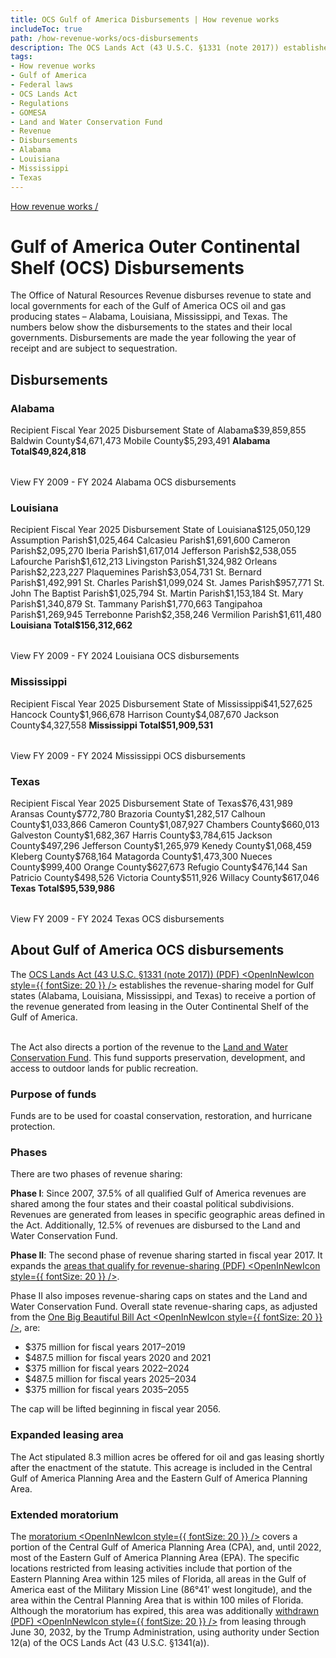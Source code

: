```yaml
---
title: OCS Gulf of America Disbursements | How revenue works
includeToc: true
path: /how-revenue-works/ocs-disbursements 
description: The OCS Lands Act (43 U.S.C. §1331 (note 2017)) establishes the revenue-sharing model for Gulf states (Alabama, Louisiana, Mississippi, and Texas) to receive a portion of the funds generated from leasing in the Outer Continental Shelf (OCS) of the Gulf.
tags:
- How revenue works
- Gulf of America
- Federal laws
- OCS Lands Act
- Regulations
- GOMESA
- Land and Water Conservation Fund
- Revenue
- Disbursements
- Alabama
- Louisiana
- Mississippi
- Texas
---
```


[How revenue works /](/how-revenue-works/)


# Gulf of America Outer Continental Shelf (OCS) Disbursements

The Office of Natural Resources Revenue disburses revenue to state and local governments for each of the Gulf of America OCS oil and gas producing states – Alabama, Louisiana, Mississippi, and Texas. The numbers below show the disbursements to the states and their local governments. Disbursements are made the year following the year of receipt and are subject to sequestration.

## Disbursements
### Alabama
<Table>
    <TableHead>
    <TableRow>
        <GomesaTableCell recipientColumn>Recipient</GomesaTableCell>
        <GomesaTableCell>Fiscal Year 2025 Disbursement</GomesaTableCell>
    </TableRow>
    </TableHead>
    <TableBody>
        <TableRow><GomesaTableCell recipientColumn>State of Alabama</GomesaTableCell><GomesaTableCell>$39,859,855</GomesaTableCell></TableRow>
        <TableRow><GomesaTableCell>Baldwin County</GomesaTableCell><GomesaTableCell>$4,671,473</GomesaTableCell></TableRow>
        <TableRow><GomesaTableCell>Mobile County</GomesaTableCell><GomesaTableCell>$5,293,491</GomesaTableCell></TableRow>
        <TableRow><GomesaTableCell><b>Alabama Total</b></GomesaTableCell><GomesaTableCell><b>$49,824,818</b></GomesaTableCell></TableRow>
        </TableBody>
</Table>
 <Link href='/query-data/?dataType=Disbursements&period=Fiscal%20Year&fiscalYear=2009%2C2010%2C2011%2C2012%2C2013%2C2014%2C2015%2C2016%2C2017%2C2018%2C2019%2C2020%2C2021%2C2022%2C2023%2C2024&groupBy=localRecipient&usStateName=Alabama&source=OCS%20Gulf' linkType='FilterTable'>View FY 2009 - FY 2024 Alabama OCS disbursements</Link>

### Louisiana
<Table>
    <TableHead>
    <TableRow>
        <GomesaTableCell recipientColumn>Recipient</GomesaTableCell>
        <GomesaTableCell>Fiscal Year 2025 Disbursement</GomesaTableCell>
    </TableRow>
    </TableHead>
    <TableBody>
        <TableRow><GomesaTableCell recipientColumn>State of Louisiana</GomesaTableCell><GomesaTableCell>$125,050,129</GomesaTableCell></TableRow>
        <TableRow><GomesaTableCell>Assumption Parish</GomesaTableCell><GomesaTableCell>$1,025,464 </GomesaTableCell></TableRow>
        <TableRow><GomesaTableCell>Calcasieu Parish</GomesaTableCell><GomesaTableCell>$1,691,600</GomesaTableCell></TableRow>
        <TableRow><GomesaTableCell>Cameron Parish</GomesaTableCell><GomesaTableCell>$2,095,270</GomesaTableCell></TableRow>
        <TableRow><GomesaTableCell>Iberia Parish</GomesaTableCell><GomesaTableCell>$1,617,014</GomesaTableCell></TableRow>
        <TableRow><GomesaTableCell>Jefferson Parish</GomesaTableCell><GomesaTableCell>$2,538,055</GomesaTableCell></TableRow>
        <TableRow><GomesaTableCell>Lafourche Parish</GomesaTableCell><GomesaTableCell>$1,612,213</GomesaTableCell></TableRow>
        <TableRow><GomesaTableCell>Livingston Parish</GomesaTableCell><GomesaTableCell>$1,324,982</GomesaTableCell></TableRow>
        <TableRow><GomesaTableCell>Orleans Parish</GomesaTableCell><GomesaTableCell>$2,223,227</GomesaTableCell></TableRow>
        <TableRow><GomesaTableCell>Plaquemines Parish</GomesaTableCell><GomesaTableCell>$3,054,731</GomesaTableCell></TableRow>
        <TableRow><GomesaTableCell>St. Bernard Parish</GomesaTableCell><GomesaTableCell>$1,492,991</GomesaTableCell></TableRow>
        <TableRow><GomesaTableCell>St. Charles Parish</GomesaTableCell><GomesaTableCell>$1,099,024</GomesaTableCell></TableRow>
        <TableRow><GomesaTableCell>St. James Parish</GomesaTableCell><GomesaTableCell>$957,771</GomesaTableCell></TableRow>
        <TableRow><GomesaTableCell>St. John The Baptist Parish</GomesaTableCell><GomesaTableCell>$1,025,794</GomesaTableCell></TableRow>
        <TableRow><GomesaTableCell>St. Martin Parish</GomesaTableCell><GomesaTableCell>$1,153,184</GomesaTableCell></TableRow>
        <TableRow><GomesaTableCell>St. Mary Parish</GomesaTableCell><GomesaTableCell>$1,340,879</GomesaTableCell></TableRow>
        <TableRow><GomesaTableCell>St. Tammany Parish</GomesaTableCell><GomesaTableCell>$1,770,663</GomesaTableCell></TableRow>
        <TableRow><GomesaTableCell>Tangipahoa Parish</GomesaTableCell><GomesaTableCell>$1,269,945</GomesaTableCell></TableRow>
        <TableRow><GomesaTableCell>Terrebonne Parish</GomesaTableCell><GomesaTableCell>$2,358,246</GomesaTableCell></TableRow>
        <TableRow><GomesaTableCell>Vermilion Parish</GomesaTableCell><GomesaTableCell>$1,611,480</GomesaTableCell></TableRow>
        <TableRow><GomesaTableCell><b>Louisiana Total</b></GomesaTableCell><GomesaTableCell><b>$156,312,662</b></GomesaTableCell></TableRow>
    </TableBody>
</Table>
 <Link href='/query-data/?dataType=Disbursements&period=Fiscal%20Year&fiscalYear=2009%2C2010%2C2011%2C2012%2C2013%2C2014%2C2015%2C2016%2C2017%2C2018%2C2019%2C2020%2C2021%2C2022%2C2023%2C2024&groupBy=localRecipient&usStateName=Louisiana&source=OCS%20Gulf' linkType='FilterTable'>View FY 2009 - FY 2024 Louisiana OCS disbursements</Link>

### Mississippi
<Table>
    <TableHead>
    <TableRow>
        <GomesaTableCell recipientColumn>Recipient</GomesaTableCell>
        <GomesaTableCell>Fiscal Year 2025 Disbursement</GomesaTableCell>
    </TableRow>
    </TableHead>
    <TableBody>
    <TableRow><GomesaTableCell recipientColumn>State of Mississippi</GomesaTableCell><GomesaTableCell>$41,527,625</GomesaTableCell></TableRow>
    <TableRow><GomesaTableCell>Hancock County</GomesaTableCell><GomesaTableCell>$1,966,678</GomesaTableCell></TableRow>
    <TableRow><GomesaTableCell>Harrison County</GomesaTableCell><GomesaTableCell>$4,087,670</GomesaTableCell></TableRow>
    <TableRow><GomesaTableCell>Jackson County</GomesaTableCell><GomesaTableCell>$4,327,558</GomesaTableCell></TableRow>
    <TableRow><GomesaTableCell><b>Mississippi Total</b></GomesaTableCell><GomesaTableCell><b>$51,909,531</b></GomesaTableCell></TableRow>
    </TableBody>
    </Table>
 <Link href='/query-data/?dataType=Disbursements&period=Fiscal%20Year&fiscalYear=2009%2C2010%2C2011%2C2012%2C2013%2C2014%2C2015%2C2016%2C2017%2C2018%2C2019%2C2020%2C2021%2C2022%2C2023%2C2024&groupBy=localRecipient&usStateName=Mississippi&source=OCS%20Gulf' linkType='FilterTable'>View FY 2009 - FY 2024 Mississippi OCS disbursements</Link>

### Texas
<Table>
    <TableHead>
    <TableRow>
        <GomesaTableCell recipientColumn>Recipient</GomesaTableCell>
        <GomesaTableCell>Fiscal Year 2025 Disbursement</GomesaTableCell>
    </TableRow>
    </TableHead>
    <TableBody>
    <TableRow><GomesaTableCell recipientColumn>State of Texas</GomesaTableCell><GomesaTableCell>$76,431,989</GomesaTableCell></TableRow>
    <TableRow><GomesaTableCell>Aransas County</GomesaTableCell><GomesaTableCell>$772,780</GomesaTableCell></TableRow>
    <TableRow><GomesaTableCell>Brazoria County</GomesaTableCell><GomesaTableCell>$1,282,517</GomesaTableCell></TableRow>
    <TableRow><GomesaTableCell>Calhoun County</GomesaTableCell><GomesaTableCell>$1,033,866</GomesaTableCell></TableRow>
    <TableRow><GomesaTableCell>Cameron County</GomesaTableCell><GomesaTableCell>$1,087,927</GomesaTableCell></TableRow>
    <TableRow><GomesaTableCell>Chambers County</GomesaTableCell><GomesaTableCell>$660,013</GomesaTableCell></TableRow>
    <TableRow><GomesaTableCell>Galveston County</GomesaTableCell><GomesaTableCell>$1,682,367</GomesaTableCell></TableRow>
    <TableRow><GomesaTableCell>Harris County</GomesaTableCell><GomesaTableCell>$3,784,615</GomesaTableCell></TableRow>
    <TableRow><GomesaTableCell>Jackson County</GomesaTableCell><GomesaTableCell>$497,296</GomesaTableCell></TableRow>
    <TableRow><GomesaTableCell>Jefferson County</GomesaTableCell><GomesaTableCell>$1,265,979</GomesaTableCell></TableRow>
    <TableRow><GomesaTableCell>Kenedy County</GomesaTableCell><GomesaTableCell>$1,068,459</GomesaTableCell></TableRow>
    <TableRow><GomesaTableCell>Kleberg County</GomesaTableCell><GomesaTableCell>$768,164</GomesaTableCell></TableRow>
    <TableRow><GomesaTableCell>Matagorda County</GomesaTableCell><GomesaTableCell>$1,473,300</GomesaTableCell></TableRow>
    <TableRow><GomesaTableCell>Nueces County</GomesaTableCell><GomesaTableCell>$999,400</GomesaTableCell></TableRow>
    <TableRow><GomesaTableCell>Orange County</GomesaTableCell><GomesaTableCell>$627,673</GomesaTableCell></TableRow>
    <TableRow><GomesaTableCell>Refugio County</GomesaTableCell><GomesaTableCell>$476,144</GomesaTableCell></TableRow>
    <TableRow><GomesaTableCell>San Patricio County</GomesaTableCell><GomesaTableCell>$498,526</GomesaTableCell></TableRow>
    <TableRow><GomesaTableCell>Victoria County</GomesaTableCell><GomesaTableCell>$511,926</GomesaTableCell></TableRow>
    <TableRow><GomesaTableCell>Willacy County</GomesaTableCell><GomesaTableCell>$617,046</GomesaTableCell></TableRow>
    <TableRow><GomesaTableCell><b>Texas Total</b></GomesaTableCell><GomesaTableCell><b>$95,539,986</b></GomesaTableCell></TableRow>
        </TableBody>
</Table>
 <Link href='/query-data/?dataType=Disbursements&period=Fiscal%20Year&fiscalYear=2009%2C2010%2C2011%2C2012%2C2013%2C2014%2C2015%2C2016%2C2017%2C2018%2C2019%2C2020%2C2021%2C2022%2C2023%2C2024&groupBy=localRecipient&usStateName=Texas&source=OCS%20Gulf' linkType='FilterTable'>View FY 2009 - FY 2024 Texas OCS disbursements</Link>

## About Gulf of America OCS disbursements

The [OCS Lands Act (43 U.S.C. §1331 (note 2017)) (PDF) <OpenInNewIcon style={{ fontSize: 20 }} />](https://www.boem.gov/sites/default/files/oil-and-gas-energy-program/Energy-Economics/Econ/GOMESA.pdf) establishes the revenue-sharing model for Gulf states (Alabama, Louisiana, Mississippi, and Texas) to receive a portion of the revenue generated from leasing in the Outer Continental Shelf of the Gulf of America.  
<br/>

The Act also directs a portion of the revenue to the [Land and Water Conservation Fund](/how-revenue-works/lwcf/). This fund supports preservation, development, and access to outdoor lands for public recreation.

### Purpose of funds
Funds are to be used for coastal conservation, restoration, and hurricane protection.

### Phases
There are two phases of revenue sharing:
<br/>

**Phase I**: Since 2007, 37.5% of all qualified Gulf of America revenues are shared among the four states and their coastal political subdivisions. Revenues are generated from leases in specific geographic areas defined in the Act. Additionally, 12.5% of revenues are disbursed to the Land and Water Conservation Fund.
<br/>

**Phase II**: The second phase of revenue sharing started in fiscal year 2017. It expands the [areas that qualify for revenue-sharing (PDF) <OpenInNewIcon style={{ fontSize: 20 }} />](https://www.boem.gov/sites/default/files/oil-and-gas-energy-program/Leasing/GOMESA-Map.pdf).
<br/>

Phase II also imposes revenue-sharing caps on states and the Land and Water Conservation Fund. Overall state revenue-sharing caps, as adjusted from the [One Big Beautiful Bill Act <OpenInNewIcon style={{ fontSize: 20 }} />](https://www.congress.gov/bill/119th-congress/house-bill/1/text), are:

- $375 million for fiscal years 2017–2019
- $487.5 million for fiscal years 2020 and 2021
- $375 million for fiscal years 2022–2024
- $487.5 million for fiscal years 2025–2034
- $375 million for fiscal years 2035–2055

The cap will be lifted beginning in fiscal year 2056.

### Expanded leasing area
The Act stipulated 8.3 million acres be offered for oil and gas leasing shortly after the enactment of the statute. This acreage is included in the Central Gulf of America Planning Area and the Eastern Gulf of America Planning Area.

### Extended moratorium
The [moratorium <OpenInNewIcon style={{ fontSize: 20 }} />](https://www.boem.gov/oil-gas-energy/leasing/areas-under-restriction) covers a portion of the Central Gulf of America Planning Area (CPA), and, until 2022, most of the Eastern Gulf of America Planning Area (EPA). The specific locations restricted from leasing activities include that portion of the Eastern Planning Area within 125 miles of Florida, all areas in the Gulf of America east of the Military Mission Line (86°41’ west longitude), and the area within the Central Planning Area that is within 100 miles of Florida.
<br/>
Although the moratorium has expired, this area was additionally  [withdrawn (PDF) <OpenInNewIcon style={{ fontSize: 20 }} />](https://www.govinfo.gov/content/pkg/DCPD-202000659/pdf/DCPD-202000659.pdf) from leasing through June 30, 2032, by the Trump Administration, using authority under Section 12(a) of the OCS Lands Act (43 U.S.C. §1341(a)). 


